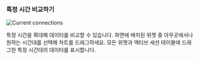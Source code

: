 ### 특정 시간 비교하기

<InDoc product="postgresql,mysql,oracle-pro,oracle"><ImgLang img='db-count-trend-extend-time.png' desc='액티브 세션' /></InDoc>

<InDoc product="redis"><ImgLang img='db-count-trend-extend-time-redis.png' desc='초당 처리 명령 수' /></InDoc>

<InDoc product="altibase,cubrid"><ImgLang img='db-count-trend-extend-time-altibase.png' desc='초당 처리 명령 수' multi="true" /></InDoc>

<InDoc product="mongodb">

![Current connections](/img/db-count-trend-extend-time-mongodb.png)

</InDoc>

특정 시간을 확대해 데이터를 비교할 수 있습니다. 화면에 배치된 위젯 중 아무곳에서나 원하는 시간대를 선택해 차트를 드래그하세요. 모든 위젯과 액티브 세션 테이블에 드래그한 특정 시간대의 데이터를 표시합니다.
